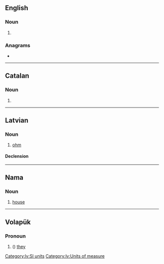 {{also|OMS}}
==English==

===Noun===
{{head|en|noun plural form}}

# {{plural of|om|lang=en}}

===Anagrams===
* {{anagrams|en|MOS|SMO|Som.|mos|mos'|osm|som|som'}}

----

==Catalan==

===Noun===
{{head|ca|noun form}}

# {{plural of|om|lang=ca}}

----

==Latvian==

===Noun===
{{lv-noun|m|1}}

# [[ohm]]

====Declension====
{{lv-decl-noun|om|s|1st|extrawidth=-60}}

[[Category:lv:SI units‎]]
[[Category:lv:Units of measure]]

----

==Nama==

===Noun===
{{naq-noun|f|om}}

# [[house]]

----

==Volapük==

===Pronoun===
{{head|vo|pronoun form}}

# ({{inflection of|om||nom|p|lang=vo}}) [[they]] {{qualifier|all masculine}}
